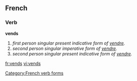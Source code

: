 ==French==
===Verb===
'''vends'''
#''first person singular present indicative form of [[vendre]].''
#''second person singular imperative form of [[vendre]].''
#''second person singular present indicative form of [[vendre]].''


[[Category:French verb forms]]

[[fr:vends]]
[[vi:vends]]